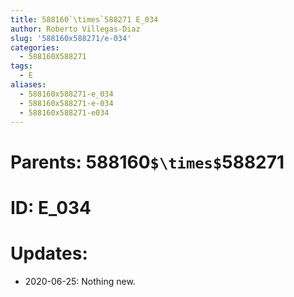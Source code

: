 ```yaml
---
title: 588160`\times`588271 E_034
author: Roberto Villegas-Diaz
slug: '588160x588271/e-034'
categories:
  - 588160X588271
tags:
  - E
aliases:
  - 588160x588271-e_034
  - 588160x588271-e-034
  - 588160x588271-e034
---
```


# **Parents**: 588160`$\times$`588271
# **ID**: E_034
# **Updates**: 
 - 2020-06-25: Nothing new.
